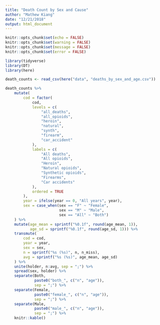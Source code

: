```yaml
---
title: "Death Count by Sex and Cause"
author: "Mathew Kiang"
date: "12/21/2018"
output: html_document
---
```


```r
knitr::opts_chunk$set(echo = FALSE)
knitr::opts_chunk$set(warning = FALSE)
knitr::opts_chunk$set(message = FALSE)
knitr::opts_chunk$set(error = FALSE)
```

```r
library(tidyverse)
library(DT)
library(here)
```

```r
death_counts <- read_csv(here("data", "deaths_by_sex_and_age.csv"))
```

```r
death_counts %>%
    mutate(
        cod = factor(
            cod,
            levels = c(
                "all_deaths",
                "all_opioids",
                "heroin",
                "natural",
                "synth",
                "firearm",
                "car_accident"
            ),
            labels = c(
                "All deaths",
                "All opioids",
                "Heroin",
                "Natural opioids",
                "Synthetic opioids",
                "Firearms",
                "Car accidents"
            ),
            ordered = TRUE
        ),
        year = ifelse(year == 0, "All years", year),
        sex = case_when(sex == "F" ~ "Female",
                        sex == "M" ~ "Male",
                        sex == "All" ~ "Both")
    ) %>%
    mutate(age_mean = sprintf("%0.1f", round(age_mean, 1)),
           age_sd = sprintf("%0.1f", round(age_sd, 1))) %>%
    transmute(
        cod = cod, 
        year = year,
        sex = sex,
        n = sprintf("%s (%s)", n, n_miss),
        avg = sprintf("%s (%s)", age_mean, age_sd)
    ) %>% 
    unite(holder, n:avg, sep = ";") %>%
    spread(sex, holder) %>%
    separate(Both,
             paste0("both_", c("n", "age")),
             sep = ";") %>%
    separate(Female,
             paste0("female_", c("n", "age")),
             sep = ";") %>%
    separate(Male,
             paste0("male_", c("n", "age")),
             sep = ";") %>% 
    knitr::kable()
```

